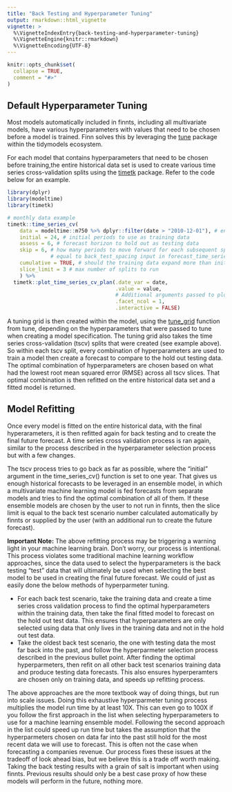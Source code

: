 ```yaml
---
title: "Back Testing and Hyperparameter Tuning"
output: rmarkdown::html_vignette
vignette: >
  %\VignetteIndexEntry{back-testing-and-hyperparameter-tuning}
  %\VignetteEngine{knitr::rmarkdown}
  %\VignetteEncoding{UTF-8}
---
```


```r
knitr::opts_chunk$set(
  collapse = TRUE,
  comment = "#>"
)
```

## Default Hyperparameter Tuning

Most models automatically included in finnts, including all multivariate models, have various hyperparameters with values that need to be chosen before a model is trained. Finn solves this by leveraging the [tune](https://tune.tidymodels.org/reference/tune.html) package within the tidymodels ecosystem. 

For each model that contains hyperparameters that need to be chosen before training,the entire historical data set is used to create various time series cross-validation splits using the [timetk](https://business-science.github.io/timetk/reference/time_series_cv.html) package. Refer to the code below for an example. 

```r
library(dplyr)
library(modeltime)
library(timetk)

# monthly data example
timetk::time_series_cv(
    data = modeltime::m750 %>% dplyr::filter(date > "2010-12-01"), # entire historical data set
    initial = 24, # initial periods to use as training data
    assess = 6, # forecast horizon to hold out as testing data
    skip = 6, # how many periods to move forward for each subsequent split, 
              # equal to back_test_spacing input in forecast_time_series() finnts function
    cumulative = TRUE, # should the training data expand more than initial periods in each subsequent split
    slice_limit = 3 # max number of splits to run
    ) %>%
  timetk::plot_time_series_cv_plan(.date_var = date, 
                                   .value = value, 
                                   # Additional arguments passed to plot_time_series(),
                                   .facet_ncol = 1,
                                   .interactive = FALSE)


```

A tuning grid is then created within the model, using the [tune_grid](https://tune.tidymodels.org/reference/tune_grid.html) function from tune, depending on the hyperparameters that were passed to tune when creating a model specification. The tuning grid also takes the time series cross-validation (tscv) splits that were created (see example above). So within each tscv split, every combination of hyperparameters are used to train a model then create a forecast to compare to the hold out testing data. The optimal combination of hyperparameters are chosen based on what had the lowest root mean squared error (RMSE) across all tscv slices. That optimal combination is then refitted on the entire historical data set and a fitted model is returned. 

## Model Refitting

Once every model is fitted on the entire historical data, with the final hyperarameters, it is then refitted again for back testing and to create the final future forecast. A time series cross validation process is ran again, similar to the process described in the hyperparameter selection process but with a few changes. 

The tscv process tries to go back as far as possible, where the "initial" argument in the time_series_cv() function is set to one year. That gives us enough historical forecasts to be leveraged in an ensemble model, in which a multivariate machine learning model is fed forecasts from separate models and tries to find the optimal combination of all of them. If these ensemble models are chosen by the user to not run in finnts, then the slice limit is equal to the back test scenario number calculated automatically by finnts or supplied by the user (with an additional run to create the future forecast). 

**Important Note:** The above refitting process may be triggering a warning light in your machine learning brain. Don't worry, our process is intentional. This process violates some traditional machine learning workflow approaches, since the data used to select the hyperparameters is the back testing  "test" data that will ultimately be used when selecting the best model to be used in creating the final future forecast. We could of just as easily done the below methods of hyperparmeter tuning. 

- For each back test scenario, take the training data and create a time series cross validation process to find the optimal hyperparameters within the training data, then take the final fitted model to forecast on the hold out test data. This ensures that hyperparameters are only selected using data that only lives in the training data and not in the hold out test data. 
- Take the oldest back test scenario, the one with testing data the most far back into the past, and follow the hyperparmeter selection process described in the previous bullet point. After finding the optimal hyperparmeters, then refit on all other back test scenarios training data and produce testing data forecasts. This also ensures hyperperamters are chosen only on training data, and speeds up refitting process. 

The above approaches are the more textbook way of doing things, but run into scale issues. Doing this exhaustive hyperparmeter tuning process multiplies the model run time by at least 10X. This can even go to 100X if you follow the first approach in the list when selecting hyperparameters to use for a machine learning ensemble model. Following the second approach in the list could speed up run time but takes the assumption that the hyperparmeters chosen on data far into the past still hold for the most recent data we will use to forecast. This is often not the case when forecasting a companies revenue. Our process fixes these issues at the tradeoff of look ahead bias, but we believe this is a trade off worth making. Taking the back testing results with a grain of salt is important when using finnts. Previous results should only be a best case proxy of how these models will perform in the future, nothing more. 

